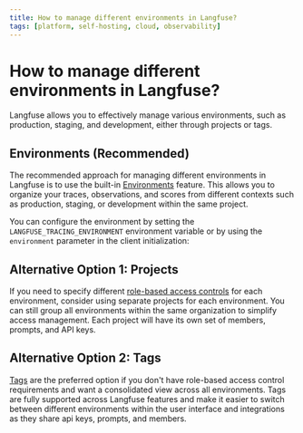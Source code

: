 ```yaml
---
title: How to manage different environments in Langfuse?
tags: [platform, self-hosting, cloud, observability]
---
```


# How to manage different environments in Langfuse?

Langfuse allows you to effectively manage various environments, such as production, staging, and development, either through projects or tags.

## Environments (Recommended)

The recommended approach for managing different environments in Langfuse is to use the built-in [Environments](/docs/tracing-features/environments) feature. This allows you to organize your traces, observations, and scores from different contexts such as production, staging, or development within the same project.

You can configure the environment by setting the `LANGFUSE_TRACING_ENVIRONMENT` environment variable or by using the `environment` parameter in the client initialization:

## Alternative Option 1: Projects

If you need to specify different [role-based access controls](/docs/rbac) for each environment, consider using separate projects for each environment. You can still group all environments within the same organization to simplify access management. Each project will have its own set of members, prompts, and API keys.

## Alternative Option 2: Tags

[Tags](/docs/tracing-features/tags) are the preferred option if you don't have role-based access control requirements and want a consolidated view across all environments. Tags are fully supported across Langfuse features and make it easier to switch between different environments within the user interface and integrations as they share api keys, prompts, and members.
